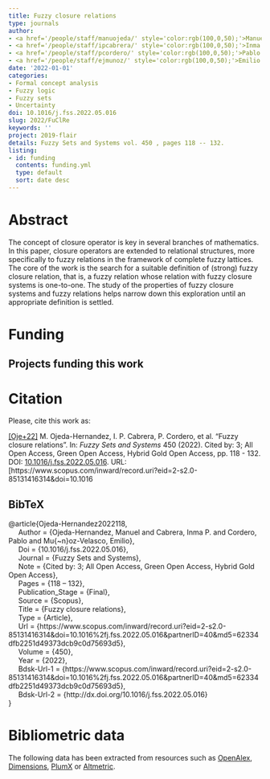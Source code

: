 ```yaml
---
title: Fuzzy closure relations
type: journals
author:
- <a href='/people/staff/manuojeda/' style='color:rgb(100,0,50);'>Manuel Ojeda Hernández</a>
- <a href='/people/staff/ipcabrera/' style='color:rgb(100,0,50);'>Inma P. Cabrera</a>
- <a href='/people/staff/pcordero/' style='color:rgb(100,0,50);'>Pablo Cordero</a>
- <a href='/people/staff/ejmunoz/' style='color:rgb(100,0,50);'>Emilio Muñoz Velasco</a>
date: '2022-01-01'
categories:
- Formal concept analysis
- Fuzzy logic
- Fuzzy sets
- Uncertainty
doi: 10.1016/j.fss.2022.05.016
slug: 2022/FuClRe
keywords: ''
project: 2019-flair
details: Fuzzy Sets and Systems vol. 450 , pages 118 -- 132.
listing:
- id: funding
  contents: funding.yml
  type: default
  sort: date desc
---
```





# Abstract

The concept of closure operator is key in several branches of mathematics. In this paper, closure operators are extended to relational structures, more specifically to fuzzy relations in the framework of complete fuzzy lattices. The core of the work is the search for a suitable definition of (strong) fuzzy closure relation, that is, a fuzzy relation whose relation with fuzzy closure systems is one-to-one. The study of the properties of fuzzy closure systems and fuzzy relations helps narrow down this exploration until an appropriate definition is settled.


# Funding
::: {.callout-note appearance='minimal' collapse=false}
## Projects funding this work

:::{#funding}
:::
:::








# Citation
Please, cite this work as:


<a name=bib-Ojeda-Hernandez2022118></a>[[Oje+22]](#cite-Ojeda-Hernandez2022118) M. Ojeda-Hernandez, I. P. Cabrera, P. Cordero, et al. “Fuzzy closure relations”. In: _Fuzzy Sets and Systems_ 450 (2022). Cited by: 3; All Open Access, Green Open Access, Hybrid Gold Open Access, pp. 118 - 132. DOI: [10.1016/j.fss.2022.05.016](https://doi.org/10.1016%2Fj.fss.2022.05.016). URL: [https://www.scopus.com/inward/record.uri?eid=2-s2.0-85131416314&doi=10.1016

::: {.callout-note appearance="minimal" collapse=true}

## BibTeX

@article{Ojeda-Hernandez2022118,<br>&nbsp;&nbsp;&nbsp;&nbsp;	Author = {Ojeda-Hernandez, Manuel and Cabrera, Inma P. and Cordero, Pablo and Mu{\~n}oz-Velasco, Emilio},<br>&nbsp;&nbsp;&nbsp;&nbsp;	Doi = {10.1016/j.fss.2022.05.016},<br>&nbsp;&nbsp;&nbsp;&nbsp;	Journal = {Fuzzy Sets and Systems},<br>&nbsp;&nbsp;&nbsp;&nbsp;	Note = {Cited by: 3; All Open Access, Green Open Access, Hybrid Gold Open Access},<br>&nbsp;&nbsp;&nbsp;&nbsp;	Pages = {118 -- 132},<br>&nbsp;&nbsp;&nbsp;&nbsp;	Publication_Stage = {Final},<br>&nbsp;&nbsp;&nbsp;&nbsp;	Source = {Scopus},<br>&nbsp;&nbsp;&nbsp;&nbsp;	Title = {Fuzzy closure relations},<br>&nbsp;&nbsp;&nbsp;&nbsp;	Type = {Article},<br>&nbsp;&nbsp;&nbsp;&nbsp;	Url = {https://www.scopus.com/inward/record.uri?eid=2-s2.0-85131416314&doi=10.1016%2fj.fss.2022.05.016&partnerID=40&md5=62334dfb2251d49373dcb9c0d75693d5},<br>&nbsp;&nbsp;&nbsp;&nbsp;	Volume = {450},<br>&nbsp;&nbsp;&nbsp;&nbsp;	Year = {2022},<br>&nbsp;&nbsp;&nbsp;&nbsp;	Bdsk-Url-1 = {https://www.scopus.com/inward/record.uri?eid=2-s2.0-85131416314&doi=10.1016%2fj.fss.2022.05.016&partnerID=40&md5=62334dfb2251d49373dcb9c0d75693d5},<br>&nbsp;&nbsp;&nbsp;&nbsp;	Bdsk-Url-2 = {http://dx.doi.org/10.1016/j.fss.2022.05.016}<br>}

:::



# Bibliometric data


The following data has been extracted from resources such as [OpenAlex](https://openalex.org/), [Dimensions](https://app.dimensions.ai/), [PlumX](https://www.elsevier.com/insights/metrics/plumx) or [Altmetric](https://www.altmetric.com/).

<div style="display: flex; justify-content: center; align-items: center; height: 100%;">
<span class="__dimensions_badge_embed__" data-doi="10.1016/j.fss.2022.05.016" data-legend="always"></span></div><script async src="https://badge.dimensions.ai/badge.js" charset="utf-8"></script>

<div style="display: flex; justify-content: center; align-items: center; height: 100%;">
<a href="https://plu.mx/plum/a/?doi=10.1016/j.fss.2022.05.016" class="plumx-details" data-site="plum" data-hide-when-empty="true">Fuzzy closure relations</a></div>

<div style="display: flex; justify-content: center; align-items: center; height: 100%;">
<script type="text/javascript" src="https://d1bxh8uas1mnw7.cloudfront.net/assets/embed.js"></script><div data-badge-type="medium-donut" class="altmetric-embed" data-badge-details="right" data-doi="10.1016/j.fss.2022.05.016"></div></div>


## Cites

The following graph plots the number of cites received by this work from its publication, on a yearly basis.

```r
#| echo: false
#| results: asis
#| warning: false
#| message: false
source(here::here('scripts', 'manage_publications.R'))
df <- readRDS('citation_history.rds')
plot_citation_history(df)
```



## Papers citing this work

The following is a non-exhaustive list of papers that cite this work:


<a name=bib-Nesibe_Kesicio_lu_2024></a>[[1]](#cite-Nesibe_Kesicio_lu_2024) M. Nesibe Kesicioğlu and E. Kürkçü Çakar. “Closure operators constructed by logical operations on bounded lattices”. In: _Fuzzy Sets and Systems_ 484 (May. 2024), p. 108945. ISSN: 0165-0114. DOI: [10.1016/j.fss.2024.108945](https://doi.org/10.1016%2Fj.fss.2024.108945). URL: [http://dx.doi.org/10.1016/j.fss.2024.108945](http://dx.doi.org/10.1016/j.fss.2024.108945).

<a name=bib-Ojeda_Hern_ndez_20231></a>[[2]](#cite-Ojeda_Hern_ndez_20231) M. Ojeda-Hernández, I. P. Cabrera, P. Cordero, et al. “Fuzzy closure structures as formal concepts”. In: _Fuzzy Sets and Systems_ 463 (Jul. 2023), p. 108458. ISSN: 0165-0114. DOI: [10.1016/j.fss.2022.12.014](https://doi.org/10.1016%2Fj.fss.2022.12.014). URL: [http://dx.doi.org/10.1016/j.fss.2022.12.014](http://dx.doi.org/10.1016/j.fss.2022.12.014).

<a name=bib-Ojeda_Hern_ndez_2023></a>[[3]](#cite-Ojeda_Hern_ndez_2023) M. Ojeda-Hernández, I. P. Cabrera, P. Cordero, et al. “On the Commutative Diagrams Among Galois Connections Involved in Closure Structures”. In: _Formal Concept Analysis_. Springer Nature Switzerland, 2023, p. 49–63. ISBN: 9783031359491. DOI: [10.1007/978-3-031-35949-1_4](https://doi.org/10.1007%2F978-3-031-35949-1_4). URL: [http://dx.doi.org/10.1007/978-3-031-35949-1_4](http://dx.doi.org/10.1007/978-3-031-35949-1_4).


